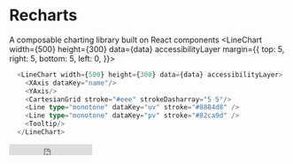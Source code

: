 
# Recharts
A composable charting library built on React components
<LineChart width={500}
           height={300}
           data={data}
           accessibilityLayer
           margin={{
             top: 5,
             right: 5,
             bottom: 5,
             left: 0,
           }}>
  <CartesianGrid stroke="#eee" strokeDasharray="5 5" />
  <XAxis dataKey="name" />
  <YAxis />
  <Line type="monotone" dataKey="uv" stroke="#8884d8" />
  <Line type="monotone" dataKey="pv" stroke="#82ca9d" />
  <Tooltip />
</LineChart>

```typescript jsx
  <LineChart width={500} height={300} data={data} accessibilityLayer>
    <XAxis dataKey="name"/>
    <YAxis/>
    <CartesianGrid stroke="#eee" strokeDasharray="5 5"/>
    <Line type="monotone" dataKey="uv" stroke="#8884d8" />
    <Line type="monotone" dataKey="pv" stroke="#82ca9d" />
    <Tooltip/>
  </LineChart>
```
<iframe src="https://ghbtns.com/github-btn.html?user=recharts&repo=recharts&type=star&count=true&size=median"
        frameBorder="0"
        scrolling="0"
        width="150"
        height="20"
        title="GitHub" />
[![Size](https://badgen.net/bundlephobia/minzip/recharts)](https://bundlephobia.com/package/recharts)
[![Build Status](https://github.com/recharts/recharts/workflows/Node.js%20CI/badge.svg)](https://github.com/recharts/recharts/actions)
[![Coverage Status](https://coveralls.io/repos/recharts/recharts/badge.svg?branch=master&service=github)](https://coveralls.io/github/recharts/recharts?branch=master)
[![npm version](https://badge.fury.io/js/recharts.svg)](http://badge.fury.io/js/recharts)
[![npm downloads](https://img.shields.io/npm/dm/recharts.svg?style=flat-square)](https://www.npmjs.com/package/recharts)
[![MIT License](https://img.shields.io/badge/license-MIT-blue.svg?style=flat)](/LICENSE)
